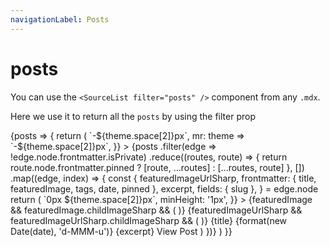 ```yaml
---
navigationLabel: Posts
---
```



# posts

You can use the `<SourceList filter="posts" />` component from any `.mdx`. 

Here we use it to return all the `posts` by using the filter prop

<SourceList filter="posts">
  {posts => {
    return (
      <Flex
        sx={{
          flexWrap: 'wrap',
          ml: theme => `-${theme.space[2]}px`,
          mr: theme => `-${theme.space[2]}px`,
        }}
      >
        {posts
          .filter(edge => !edge.node.frontmatter.isPrivate)
          .reduce((routes, route) => {
            return route.node.frontmatter.pinned
              ? [route, ...routes]
              : [...routes, route]
          }, [])
          .map((edge, index) => {
            const {
              featuredImageUrlSharp,
              frontmatter: { title, featuredImage, tags, date, pinned },
              excerpt,
              fields: { slug },
            } = edge.node
            return (
              <Box
                key={index}
                sx={{
                  display: 'flex',
                  flex: '1 1 auto',
                  flexDirection: 'column',
                  mb: 3,
                  maxWidth: ['100%', '100%', '50%', '50%'],
                  width: ['100%', '100%', '50%', '50%'],
                }}
              >
                <Link
                  href={slug}
                  sx={{
                    textDecoration: 'none',
                    display: 'flex',
                    flex: '1 1 auto',
                    flexDirection: 'column',
                    m: theme => `0px ${theme.space[2]}px`,
                    minHeight: '1px',
                  }}
                >
                  <Card
                    sx={{
                      display: 'flex',
                      flex: '1 1 auto',
                      flexDirection: 'column',
                      minHeight: '1px',
                    }}
                  >
                    {featuredImage && featuredImage.childImageSharp && (
                      <Box sx={{ minHeight: '1px' }}>
                        <GatsbyImage image={featuredImage.childImageSharp.gatsbyImageData}/>
                      </Box>
                    )}
                  {featuredImageUrlSharp && featuredImageUrlSharp.childImageSharp && (
                      <Box sx={{ minHeight: '1px' }}>
                        <GatsbyImage image={featuredImageUrlSharp.childImageSharp.gatsbyImageData}/>
                      </Box>
                    )}
                    <Box
                      sx={{
                        display: 'flex',
                        flex: '1 1 auto',
                        flexDirection: 'column',
                        p: 3,
                      }}
                    >
                      <Heading
                        variant="styles.h4"
                        sx={{ color: pinned ? 'primary' : 'text' }}
                      >
                        {title}
                      </Heading>
                      <Text sx={{ mb: 1, color: 'muted' }}>
                        {format(new Date(date), 'd-MMM-u')}
                      </Text>
                      <Text sx={{ mb: 1, color: 'text' }}>{excerpt}</Text>
                    </Box>
                    <Box sx={{ p: 3 }}>
                      <Text>View Post</Text>
                    </Box>
                  </Card>
                </Link>
              </Box>
            )
          })}
      </Flex>
    )
  }}
</SourceList>